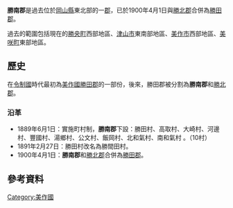 {{日本郡 (廢除)
| 郡 = 勝南郡
| 日文原名 = 勝南郡
| 平假名 = しょうなんぐん
| 羅馬字拼音 = Shōnan-gun
| 地圖 = 
| 廢除時間 = 1900年4月1日
| 廢除理由 = 合併
| 廢除時處置 = '''勝南郡'''、[[勝北郡|勝北郡]] → [[勝田郡|勝田郡]]
| 現在郡 = 勝田郡
| 都道府縣 = 岡山縣
| 編號 = 
| 町 = 
| 村 = 10
| 經度 = 
| 緯度 = 
| 註記 = 
|}}
'''勝南郡'''是過去位於[[岡山縣|岡山縣]]東北部的一[[郡|郡]]，已於1900年4月1日與[[勝北郡|勝北郡]]合併為[[勝田郡|勝田郡]]。

過去的範圍包括現在的[[勝央町|勝央町]]西部地區、[[津山市|津山市]]東南部地區、[[美作市|美作市]]西部地區、[[美咲町|美咲町]]東部地區。

==歷史==
在[[令制國|令制國]]時代最初為[[美作國|美作國]][[勝田郡|勝田郡]]的一部份，後來，勝田郡被分割為'''勝南郡'''和[[勝北郡|勝北郡]]。

===沿革===
* 1889年6月1日：實施町村制，'''勝南郡'''下設：勝田村、高取村、大崎村、河邊村、豐國村、湯鄉村、公文村、飯岡村、北和氣村、南和氣村 。（10村）
* 1891年2月27日：勝田村改名為勝間田村。
* 1900年4月1日：'''勝南郡'''和[[勝北郡|勝北郡]]合併為[[勝田郡|勝田郡]]。

==參考資料==
{{reflist}}

{{吉備四國的郡}}

[[Category:美作國|Category:美作國]]